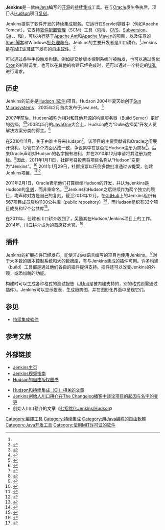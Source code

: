 {{NoteTA|G1=IT|G2=FL}}
{{Infobox software
| name = Jenkins
| logo = Jenkins logo with title.svg
| logo size = 250px
| screenshot = Ansible-playbook-output-jenkins.png
| caption = 
| collapsible = 
| author = 
| developer = 
| released = {{Start date|2011|02|02|df=yes/no}}<ref>[http://jenkins.361315.n4.nabble.com/Jenkins-1-396-released-td3257106.html Jenkins 1.396 released] {{Wayback|url=http://jenkins.361315.n4.nabble.com/Jenkins-1-396-released-td3257106.html |date=20181208112111 }}, ''The first release of Jenkins is posted'', Kohsuke Kawaguchi</ref>
| discontinued = 
| latest release version = 2.338
| latest release date = {{Start date and age|2022|03|08|df=no}}
| programming language = [[Java|Java]]
| operating system = 
| platform = [[Java_8|Java 8]], [[Java_11|Java 11]]
| size = 
| language = 
| genre = [[持續交付|持續交付]]
| license = [[MIT許可證|MIT許可證]]<ref name="jenkinsci-jenkins-license.txt">{{Cite web |url=https://github.com/jenkinsci/jenkins/blob/master/LICENSE.txt |title=LICENSE.txt |date=2008-02-12 |publication-date=2011-09-11 |website=<code>jenkinsci/jenkins</code> (source code repository) |publisher=GitHub |archive-url=https://web.archive.org/web/20161018011712/https://github.com/jenkinsci/jenkins/blob/master/LICENSE.txt |archive-date=2016-10-18 |dead-url=no |access-date=2016-10-18 }}</ref>
}}

'''Jenkins'''是一款由[[Java|Java]]编写的[[开源|开源]]的[[持续集成|持续集成]]工具。在与[[Oracle|Oracle]]发生争执后，项目从[[Hudson_(软件)|Hudson]]项目[[复刻_(软件工程)|复刻]]。

Jenkins提供了软件开发的持续集成服务。它运行在Servlet容器中（例如Apache Tomcat）。它支持[[软件配置管理|软件配置管理]]（SCM）工具（包括{{tsl|en|AccuRev SCM}}、[[CVS|CVS]]、[[Subversion|Subversion]]、[[協作版本系統|Git]]、{{tsl|en|Perforce}}、{{tsl|en|Clearcase}}和{{link-en|Rational Team Concert|Rational Team Concert|RTC}}），可以执行基于[[Apache_Ant|Apache Ant]]和[[Apache_Maven|Apache Maven]]的项目，以及任意的[[Shell脚本|Shell脚本]]和Windows[[批次檔|批处理命令]]。Jenkins的主要开发者是川口耕介。<ref name="dyer"/>Jenkins是在[[MIT许可证|MIT许可证]]下发布的[[自由软件|自由软件]]。<ref name="license">{{cite web |url=http://hudson.gotdns.com/wiki/display/HUDSON/Use+Hudson#UseHudson-License |title=Use Hudson: License |author=Kawaguchi, Kohsuke, et al |accessdate=2011-01-30 |deadurl=yes |archiveurl=https://web.archive.org/web/20090207151650/http://hudson.gotdns.com/wiki/display/HUDSON/Use%2BHudson#UseHudson-License |archivedate=2009-02-07 }}</ref>

可以通过各种手段触发构建。例如提交给版本控制系统时被触发，也可以通过类似[[Cron|Cron]]的机制调度，也可以在其他的构建已经完成时，还可以通过一个特定的[[URL|URL]]进行请求。

== 历史 ==
Jenkins的前身是[[Hudson_(软件)|Hudson (软件)]]项目。Hudson 2004年夏天始创于[[Sun_Microsystems|Sun Microsystems]]，2005年2月首次发布于java.net。<ref>{{cite web|last=Kawaguchi|first=Kohsuke|title=Hudson|url=https://www.java.net//blog/kohsuke/archive/20070514/Hudson%20J1.pdf|accessdate=2013-06-28|deadurl=yes|archiveurl=https://web.archive.org/web/20140701020639/https://www.java.net//blog/kohsuke/archive/20070514/Hudson%20J1.pdf|archivedate=2014-07-01}}</ref>

2007年前后，Hudson被称为相对{{tsl|en|CruiseControl}}和其他开源的构建服务器（Build Server）更好的选择。<ref name="dyer">{{cite web |url=http://blog.uncommons.org/2008/05/09/why-are-you-still-not-using-hudson/ |title=Why are you still not using Hudson? |first=Dan |last=Dyer |date=2008-09-05 |work=New Adventures in Software |publisher=uncommons.org |accessdate=May 21, 2008 |archive-date=2012-04-26 |archive-url=https://www.webcitation.org/67CZmfLu6?url=http://blog.uncommons.org/2008/05/09/why-are-you-still-not-using-hudson/ |dead-url=no }}</ref><ref name="stackoverflow">{{cite web |url=http://stackoverflow.com/questions/604385/what-is-the-difference-between-hudson-and-cruisecontrol-for-java-projects |title=What is the difference between Hudson and CruiseControl for Java projects? |author=Jay R. [user name] |coauthors=Jeffery Frederick, Jonik, et al [user names] |work=Stack Overflow |accessdate=2011-01-17 |archive-date=2010-09-06 |archive-url=https://web.archive.org/web/20100906110859/http://stackoverflow.com/questions/604385/what-is-the-difference-between-hudson-and-cruisecontrol-for-java-projects |dead-url=no }}</ref>2008年5月的[[JavaOne|JavaOne]]大会上，Hudson成为“Duke选择奖”开发人员解决方案分类的得主。<ref name="javaone">{{cite web |url=http://java.sun.com/javaone/sf/2008/articles/2008dukeschoiceawards.jsp |title=2008 JavaOne Conference: Duke's Choice Awards Winners for 2008 |first=Geneviève |last=Duboscq |work=2008 Java One Conference |publisher=java.sun.com |year=2008 |accessdate=2008-05-21 |archive-date=2012-04-26 |archive-url=https://www.webcitation.org/67CZpyTCk?url=http://java.sun.com/javaone/sf/2008/articles/2008dukeschoiceawards.jsp |dead-url=no }}</ref>

在2010年11月，关于由谁主导来Hudson<ref name="hudson-driving">{{cite web|url= http://hudson-labs.org/content/whos-driving-thing|title= Who's driving this thing?|accessdate= January 31, 2011|archive-url= https://web.archive.org/web/20130312021525/http://jenkins-ci.org/content/whos-driving-thing|archive-date= 2013-03-12|dead-url= yes}}</ref>，该项目的主要贡献者和Oracle之间展开谈判。尽管在多个方面达成一致，争议集中在是否把Hudson注册为商标<ref name="hudson-discussions">{{cite web|url= http://hudson-ci.org/docs/process_summary.html|title= Hudson Process Discussion Summary|accessdate= 2011-01-31|archive-url= https://web.archive.org/web/20130608182554/http://hudson-ci.org/docs/process_summary.html|archive-date= 2013-06-08|dead-url= yes}}</ref>，后来Oracle声明对Hudson的名字拥有权利，并在2010年12月申请将其注册为商标。<ref>{{cite web|last=Blewitt|first=Alex|title=Hudson Renames to Jenkins|url=http://www.infoq.com/news/2011/01/jenkins|publisher=InfoQ|accessdate=2011-02-08|archive-date=2013-07-22|archive-url=https://www.webcitation.org/6IIhMpYvo?url=http://www.infoq.com/news/2011/01/jenkins|dead-url=no}}</ref>因此，2011年1月11日，社群号召投票将项目名称从“Hudson”变更为“Jenkins”。<ref name="jenkins-rename">{{cite web |url=http://jenkins-ci.org/content/hudsons-future |title=Hudson's future |first=Andrew |last=Bayer |work=Jenkins CI: A Jenkins community resource |date=2011-01-11 |accessdate=2011-01-11 |archive-date=2016-03-17 |archive-url=https://web.archive.org/web/20160317105044/https://jenkins-ci.org/content/hudsons-future/ |dead-url=no }}</ref> 2011年1月29日，社群投票以压倒多数批准通过该提案，创建Jenkins项目。<ref name="jenkins-vote">{{cite web |url=http://groups.google.com/group/hudson-dev/browse_thread/thread/7d540f26ec249a6c |title=Rename Vote Results |first=Andrew |last=Bayer |date=2011-01-29 |work=Hudson-dev Google Group |accessdate=2011-01-29 |archiveurl=https://web.archive.org/web/20110131113511/http://groups.google.com/group/hudson-dev/browse_thread/thread/7d540f26ec249a6c |archivedate=2011-01-31 |dead-url=no }}</ref><ref name="jenkins-vote-announce">{{cite web |url=http://jenkins-ci.org/content/jenkins |title=Jenkins! |first=Andrew |last=Bayer |date=2011-01-29 |accessdate=2011-01-30 |archive-date=2016-03-09 |archive-url=https://web.archive.org/web/20160309082549/https://jenkins-ci.org/content/jenkins/ |dead-url=no }}</ref>

2011年2月1日，Oracle表示他们打算继续Hudson的开发，并认为Jenkins是Hudson的[[复刻_(软件工程)|复刻]]，而非重命名。<ref name="oracle-future-hudson">{{cite web|url= http://java.net/projects/hudson/lists/dev/archive/2011-02/message/0|title= The Future of Hudson|work= Hudson-dev mailing list|accessdate= 2011-02-02|deadurl= yes|archiveurl= https://web.archive.org/web/20110205085705/http://java.net/projects/hudson/lists/dev/archive/2011-02/message/0|archivedate= 2011-02-05}}</ref>Jenkins和Hudson之后继续作为两个独立的项目，均声称对方是自己的复刻。截至2013年12月，在[[GitHub|GitHub]]上的Jenkins组织有567项目成员及约1100公共库（public repository）<ref>{{cite web|url=https://github.com/jenkinsci|title=Jenkins organisation on GitHub|accessdate=2013-01-22|quote=Jenkins (jenkinsci)，2009年7月21日加入，有1100余公共库（public repos.），567个成员|archive-date=2021-01-25|archive-url=https://web.archive.org/web/20210125050347/https://github.com/jenkinsci|dead-url=no}}</ref>，而Hudson组织有32个项目成员和17个公共库<ref>{{cite web|url=https://github.com/hudson|title=Hudson organisation on GitHub|accessdate=2013-01-22|quote=Hudson CI Server (hudson)，2011年2月1日加入，有17个公共库（public repos.），32个成员|archive-date=2020-04-17|archive-url=https://web.archive.org/web/20200417230010/https://github.com/hudson|dead-url=no}}</ref>。

在2011年，创建者川口耕介收到了{{tsl|en|O'Reilly Open Source Award|O'Reilly开源奖}}，奖励其在Hudson/Jenkins项目上的工作。2014年，川口耕介成为{{tsl|en|CloudBees}}的首席技术官。<ref>{{cite web|url=http://www.bizjournals.com/boston/potmsearch/detail/submission/2378791/Kohsuke_Kawaguchi|title=People on the Move|publisher=Boston Business Journal|accessdate=2014-01-31|archive-date=2020-09-19|archive-url=https://web.archive.org/web/20200919171851/https://www.bizjournals.com/boston/potmsearch/detail/submission/2378791/Kohsuke_Kawaguchi|dead-url=no}}</ref>

== 插件 ==
Jenkins的扩展插件已经发布，能使非Java语言编写的项目也使用Jenkins。<ref>{{cite web|title=Plugins|url=https://wiki.jenkins-ci.org/display/JENKINS/Plugins|publisher=Jenkins Wiki|accessdate=2014-07-26|archive-date=2016-12-05|archive-url=https://web.archive.org/web/20161205171642/https://wiki.jenkins-ci.org/display/JENKINS/Plugins|dead-url=no}}</ref>对于大多数的版本控制系统和大的数据库，有与Jenkins集成的插件可用。许多构建（build）工具都是通过他们各自的插件提供支持。插件还可以改变Jenkins的外观，或添加新的功能。

构建时可以生成各种格式的测试报告（[[JUnit|JUnit]]是被内建支持的，别的格式则需通过插件）。Jenkins可以显示报表，生成趋势图，并在图形化界面中呈现它们。

== 参见 ==
{{Portal|自由软件}}
*[[持续集成#软件|持续集成软件]]

== 参考文献 ==
{{Reflist}}

== 外部链接 ==
{{MediaWiki|Continuous integration/Jenkins|Jenkins}}
* [http://jenkins-ci.org/ Jenkins主页] {{Wayback|url=http://jenkins-ci.org/ |date=20171209163814 }}
* [https://web.archive.org/web/20140810230034/http://lalit-bhatt.blogspot.in/2014/08/jenkins.html Jenkins视频指南]
* [http://www.eclipse.org/hudson/the-hudson-book/book-hudson.pdf Hudson的自由版权图书]{{Wayback|url=http://www.eclipse.org/hudson/the-hudson-book/book-hudson.pdf |date=20150824113205 }}
<!--* [http://bitnami.org/stack/jenkins Jenkins all-in-one installer], virtual machine and cloud images by BitNami-->
* [https://web.archive.org/web/20140711093451/http://adrian.org.ar/tag/hudson/ Hudson和持续集成（CI）相关的文章]
* [https://web.archive.org/web/20130117165447/http://thechangelog.com/post/3186867001/episode-0-4-8-jenkins-formerly-hudson-with-kohsuke-kawag Jenkins创始人川口耕介在The Changelog播客中谈论项目的起因与名字的变更]
* 创始人川口耕介的文章《[https://web.archive.org/web/20111027084904/http://www.cloudbees.com/sites/default/files/whitepapers/7WaysToOptimizeJenkins.pdf 七招优化Jenkins/Hudson]》

{{DEFAULTSORT:Jenkins (软件)}}
[[Category:編譯工具|Category:編譯工具]]
[[Category:持续集成|Category:持续集成]]
[[Category:用Java編程的自由軟體|Category:用Java編程的自由軟體]]
[[Category:Java开发工具|Category:Java开发工具]]
[[Category:使用MIT许可证的软件|Category:使用MIT许可证的软件]]